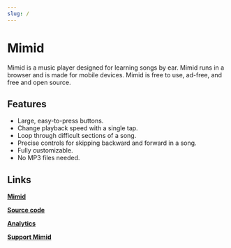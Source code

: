 ```yaml
---
slug: /
---
```


# Mimid

Mimid is a music player designed for learning songs by ear.
Mimid runs in a browser and is made for mobile devices.
Mimid is free to use, ad-free, and free and open source.

## Features

- Large, easy-to-press buttons.
- Change playback speed with a single tap.
- Loop through difficult sections of a song.
- Precise controls for skipping backward and forward in a song.
- Fully customizable.
- No MP3 files needed.

## Links

[**Mimid**](https://mimid.app/)

[**Source code**](https://github.com/vic-ma/mimid)

[**Analytics**](https://plausible.io/mimid.app)

[**Support Mimid**](https://ko-fi.com/mimid)
